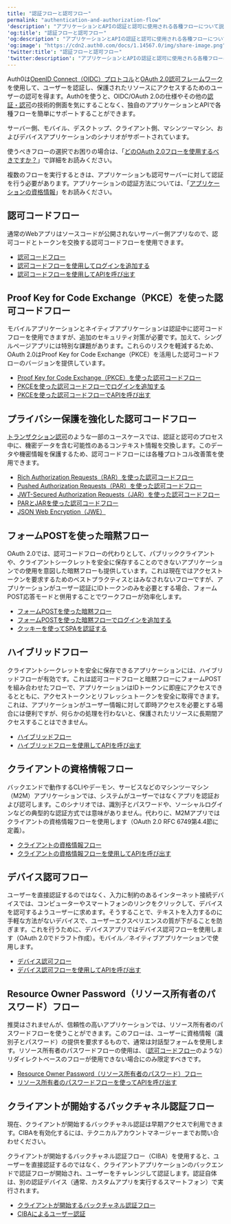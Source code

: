```yaml
---
title: "認証フローと認可フロー"
permalink: "authentication-and-authorization-flow"
'description': "アプリケーションとAPIの認証と認可に使用される各種フローについて説明します。"
'og:title': "認証フローと認可フロー"
'og:description': "アプリケーションとAPIの認証と認可に使用される各種フローについて説明します。"
'og:image': "https://cdn2.auth0.com/docs/1.14567.0/img/share-image.png"
'twitter:title': "認証フローと認可フロー"
'twitter:description': "アプリケーションとAPIの認証と認可に使用される各種フローについて説明します。"
---
```


Auth0は[OpenID Connect（OIDC）プロトコル](/ja-jp/authenticate/protocols/openid-connect-protocol)と[OAuth 2.0認可フレームワーク](/ja-jp/authenticate/protocols/oauth)を使用して、ユーザーを認証し、保護されたリソースにアクセスするためのユーザーの認可を得ます。Auth0を使うと、OIDC/<Tooltip data-tooltip-id="react-containers-DefinitionTooltip-1" href="/ja-jp/glossary?term=oath2" tip="OAuth 2.0: 認可プロトコルとワークフローを定義する認可フレームワーク。" cta="用語集の表示">OAuth 2.0</Tooltip>の仕様やその他の[認証・認可](/ja-jp/get-started/identity-fundamentals/authentication-and-authorization)の技術的側面を気にすることなく、独自のアプリケーションとAPIで各種フローを簡単にサポートすることができます。

サーバー側、モバイル、デスクトップ、クライアント側、マシンツーマシン、およびデバイスアプリケーションのシナリオがサポートされています。

使うべきフローの選択でお困りの場合は、「[どのOAuth 2.0フローを使用するべきですか？](/ja-jp/get-started/authentication-and-authorization-flow/which-oauth-2-0-flow-should-i-use)」で詳細をお読みください。

<Callout icon="file-lines" color="#0EA5E9" iconType="regular">

複数のフローを実行するときは、アプリケーションも認可サーバーに対して認証を行う必要があります。アプリケーションの認証方法については、「[アプリケーションの資格情報](/ja-jp/secure/application-credentials)」をお読みください。

</Callout>

## 認可コードフロー

通常のWebアプリはソースコードが公開されないサーバー側アプリなので、認可コードとトークンを交換する認可コードフローを使用できます。

* [認可コードフロー](/ja-jp/get-started/authentication-and-authorization-flow/authorization-code-flow)
* [認可コードフローを使用してログインを追加する](/ja-jp/get-started/authentication-and-authorization-flow/authorization-code-flow/add-login-auth-code-flow)
* [認可コードフローを使用してAPIを呼び出す](/ja-jp/get-started/authentication-and-authorization-flow/authorization-code-flow/call-your-api-using-the-authorization-code-flow)

## Proof Key for Code Exchange（PKCE）を使った認可コードフロー

モバイルアプリケーションとネイティブアプリケーションは認証中に認可コードフローを使用できますが、追加のセキュリティ対策が必要です。加えて、シングルページアプリには特別な課題があります。これらのリスクを軽減するため、OAuth 2.0はProof Key for Code Exchange（PKCE）を活用した認可コードフローのバージョンを提供しています。

* [Proof Key for Code Exchange（PKCE）を使った認可コードフロー](/ja-jp/get-started/authentication-and-authorization-flow/authorization-code-flow-with-pkce)
* [PKCEを使った認可コードフローでログインを追加する](/ja-jp/get-started/authentication-and-authorization-flow/authorization-code-flow-with-pkce/add-login-using-the-authorization-code-flow-with-pkce)
* [PKCEを使った認可コードフローでAPIを呼び出す](/ja-jp/get-started/authentication-and-authorization-flow/authorization-code-flow-with-pkce/call-your-api-using-the-authorization-code-flow-with-pkce)

## プライバシー保護を強化した認可コードフロー

[トランザクション認可](/ja-jp/secure/highly-regulated-identity/transactional-authorization-with-authorization-code-flow)のような一部のユースケースでは、認証と認可のプロセス中に、機密データを含む可能性のあるコンテキスト情報を交換します。このデータや機密情報を保護するため、認可コードフローには各種プロトコル改善策を使用できます。

* [Rich Authorization Requests（RAR）を使った認可コードフロー](/ja-jp/get-started/authentication-and-authorization-flow/authorization-code-flow/authorization-code-flow-with-rar)
* [Pushed Authorization Requests（PAR）を使った認可コードフロー](/ja-jp/get-started/authentication-and-authorization-flow/authorization-code-flow/authorization-code-flow-with-par)
* [JWT-Secured Authorization Requests（JAR）を使った認可コードフロー](/ja-jp/get-started/authentication-and-authorization-flow/authorization-code-flow/authorization-code-flow-with-jar)
* [PARとJARを使った認可コードフロー](/ja-jp/get-started/authentication-and-authorization-flow/authorization-code-flow/authorization-code-flow-with-par-and-jar)
* [JSON Web Encryption（JWE）](/ja-jp/secure/tokens/access-tokens/json-web-encryption)

## フォームPOSTを使った暗黙フロー

OAuth 2.0では、認可コードフローの代わりとして、パブリッククライアントや、クライアントシークレットを安全に保存することのできないアプリケーションでの使用を意図した暗黙フローも提供しています。これは現在ではアクセストークンを要求するためのベストプラクティスとはみなされないフローですが、アプリケーションがユーザー認証にIDトークンのみを必要とする場合、フォームPOST応答モードと併用することでワークフローが効率化します。

* [フォームPOSTを使った暗黙フロー](/ja-jp/get-started/authentication-and-authorization-flow/implicit-flow-with-form-post)
* [フォームPOSTを使った暗黙フローでログインを追加する](/ja-jp/get-started/authentication-and-authorization-flow/implicit-flow-with-form-post/add-login-using-the-implicit-flow-with-form-post)
* [クッキーを使ってSPAを認証する](/ja-jp/manage-users/cookies/spa-authenticate-with-cookies)

## ハイブリッドフロー

クライアントシークレットを安全に保存できるアプリケーションには、ハイブリッドフローが有効です。これは認可コードフローと暗黙フローにフォームPOSTを組み合わせたフローで、アプリケーションはIDトークンに即座にアクセスできるとともに、アクセストークンとリフレッシュトークンを安全に取得できます。これは、アプリケーションがユーザー情報に対して即時アクセスを必要とする場合には便利ですが、何らかの処理を行わないと、保護されたリソースに長期間アクセスすることはできません。

* [ハイブリッドフロー](/ja-jp/get-started/authentication-and-authorization-flow/hybrid-flow)
* [ハイブリッドフローを使用してAPIを呼び出す](/ja-jp/get-started/authentication-and-authorization-flow/hybrid-flow/call-api-hybrid-flow)

## クライアントの資格情報フロー

バックエンドで動作するCLIやデーモン、サービスなどのマシンツーマシン（M2M）アプリケーションでは、システムがユーザーではなくアプリを認証および認可します。このシナリオでは、識別子とパスワードや、ソーシャルログインなどの典型的な認証方式では意味がありません。代わりに、M2Mアプリではクライアントの資格情報フローを使用します（OAuth 2.0 RFC 6749第4.4節に定義）。

* [クライアントの資格情報フロー](/ja-jp/get-started/authentication-and-authorization-flow/client-credentials-flow)
* [クライアントの資格情報フローを使用してAPIを呼び出す](/ja-jp/get-started/authentication-and-authorization-flow/client-credentials-flow/call-your-api-using-the-client-credentials-flow)

## デバイス認可フロー

ユーザーを直接認証するのではなく、入力に制約のあるインターネット接続デバイスでは、コンピューターやスマートフォンのリンクをクリックして、デバイスを認可するようユーザーに求めます。そうすることで、テキストを入力するのに手軽な方法がないデバイスで、ユーザーエクスペリエンスの質が下がることを防ぎます。これを行うために、デバイスアプリではデバイス認可フローを使用します（OAuth 2.0でドラフト作成）。モバイル／ネイティブアプリケーションで使用します。

* [デバイス認可フロー](/ja-jp/get-started/authentication-and-authorization-flow/device-authorization-flow)
* [デバイス認可フローを使用してAPIを呼び出す](/ja-jp/get-started/authentication-and-authorization-flow/device-authorization-flow/call-your-api-using-the-device-authorization-flow)

## Resource Owner Password（リソース所有者のパスワード）フロー

推奨はされませんが、信頼性の高いアプリケーションでは、リソース所有者のパスワードフローを使うことができます。このフローは、ユーザーに資格情報（識別子とパスワード）の提供を要求するもので、通常は対話型フォームを使用します。リソース所有者のパスワードフローの使用は、（[認可コードフロー](/ja-jp/get-started/authentication-and-authorization-flow/authorization-code-flow)のような）リダイレクトベースのフローが使用できない場合にのみ限定すべきです。

* [Resource Owner Password（リソース所有者のパスワード）フロー](/ja-jp/get-started/authentication-and-authorization-flow/resource-owner-password-flow)
* [リソース所有者のパスワードフローを使ってAPIを呼び出す](/ja-jp/get-started/authentication-and-authorization-flow/resource-owner-password-flow/call-your-api-using-resource-owner-password-flow)

## クライアントが開始するバックチャネル認証フロー

<Callout icon="file-lines" color="#0EA5E9" iconType="regular">

現在、クライアントが開始するバックチャネル認証は早期アクセスで利用できます。CIBAを有効化するには、テクニカルアカウントマネージャーまでお問い合わせください。

</Callout>

クライアントが開始するバックチャネル認証フロー（CIBA）を使用すると、ユーザーを直接認証するのではなく、クライアントアプリケーションのバックエンドで認証フローが開始され、ユーザーをチャレンジして認証します。認証自体は、別の認証デバイス（通常、カスタムアプリを実行するスマートフォン）で実行されます。

* [クライアントが開始するバックチャネル認証フロー](/ja-jp/get-started/authentication-and-authorization-flow/client-initiated-backchannel-authentication-flow)
* [CIBAによるユーザー認証](/ja-jp/get-started/authentication-and-authorization-flow/client-initiated-backchannel-authentication-flow/user-authentication-with-ciba)